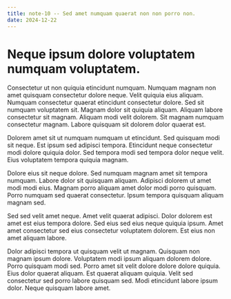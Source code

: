 ```yaml
---
title: note-10 -- Sed amet numquam quaerat non non porro non.
date: 2024-12-22
---
```


# Neque ipsum dolore voluptatem numquam voluptatem.

Consectetur ut non quiquia etincidunt numquam. Numquam magnam non amet quisquam consectetur dolore neque. Velit quiquia
eius aliquam. Numquam consectetur quaerat etincidunt consectetur dolore. Sed sit numquam voluptatem sit. Magnam dolor
sit quiquia aliquam. Aliquam labore consectetur sit magnam. Aliquam modi velit dolorem. Sit magnam numquam consectetur
magnam. Labore quisquam sit dolorem dolor quaerat est.

Dolorem amet sit ut numquam numquam ut etincidunt. Sed quisquam modi sit neque. Est ipsum sed adipisci tempora.
Etincidunt neque consectetur modi dolore quiquia dolor. Sed tempora modi sed tempora dolor neque velit. Eius voluptatem
tempora quiquia magnam.

Dolore eius sit neque dolore. Sed numquam magnam amet sit tempora numquam. Labore dolor sit quisquam aliquam. Adipisci
dolorem ut amet modi modi eius. Magnam porro aliquam amet dolor modi porro quisquam. Porro numquam sed quaerat
consectetur. Ipsum tempora quisquam aliquam magnam sed.

Sed sed velit amet neque. Amet velit quaerat adipisci. Dolor dolorem est amet est eius tempora dolore. Sed eius sed eius
neque quiquia ipsum. Amet amet consectetur sed eius consectetur voluptatem dolorem. Est eius non amet aliquam labore.

Dolor adipisci tempora ut quisquam velit ut magnam. Quisquam non magnam ipsum dolore. Voluptatem modi ipsum aliquam
dolorem dolore. Porro quisquam modi sed. Porro amet sit velit dolore dolore dolore quiquia. Eius dolor quaerat aliquam.
Est quaerat aliquam quiquia. Velit sed consectetur sed porro labore quisquam sed. Modi etincidunt labore ipsum dolor.
Neque quisquam labore amet.
